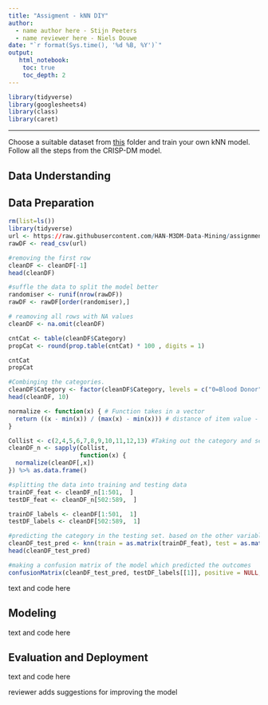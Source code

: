 ---
title: "Assigment - kNN DIY"
author:
  - name author here - Stijn Peeters
  - name reviewer here - Niels Douwe
date: "`r format(Sys.time(), '%d %B, %Y')`"
output:
   html_notebook:
    toc: true
    toc_depth: 2
---


```{r}
library(tidyverse)
library(googlesheets4)
library(class)
library(caret)
```

---

Choose a suitable dataset from [this](https://github.com/HAN-M3DM-Data-Mining/assignments/tree/master/datasets) folder and train  your own kNN model. Follow all the steps from the CRISP-DM model.




## Data Understanding
## Data Preparation
```{r}
rm(list=ls())
library(tidyverse)
url <- https://raw.githubusercontent.com/HAN-M3DM-Data-Mining/assignments/master/datasets/KNN-hcvdat0.csv
rawDF <- read_csv(url)


```

```{r}
#removing the first row
cleanDF <- cleanDF[-1]
head(cleanDF)

#suffle the data to split the model better
randomiser <- runif(nrow(rawDF))
rawDF <- rawDF[order(randomiser),]

# reamoving all rows with NA values
cleanDF <- na.omit(cleanDF)
```
```{r}
cntCat <- table(cleanDF$Category)
propCat <- round(prop.table(cntCat) * 100 , digits = 1)

cntCat
propCat
```

```{r}
#Combinging the categories.
cleanDF$Category <- factor(cleanDF$Category, levels = c("0=Blood Donor", "0=suspect Blood Donor","1=Hepatitis","2=Fibrosis","3=Cirrhosis"), labels = c("Blood Donor", "Blood Donor","Hepatitis","Hepatitis","Hepatitis")) 
head(cleanDF, 10)
```
```{r}
normalize <- function(x) { # Function takes in a vector
  return ((x - min(x)) / (max(x) - min(x))) # distance of item value - minimum vector value divided by the range of all vector values
}
```

```{r}

Collist <- c(2,4,5,6,7,8,9,10,11,12,13) #Taking out the category and sex rows
cleanDF_n <- sapply(Collist,
                    function(x) {
  normalize(cleanDF[,x])
}) %>% as.data.frame()
```

```{r}
#splitting the data into training and testing data
trainDF_feat <- cleanDF_n[1:501,  ] 
testDF_feat <- cleanDF_n[502:589,  ]
```


```{r}
trainDF_labels <- cleanDF[1:501,  1]
testDF_labels <- cleanDF[502:589,  1]
```

```{r}
#predicting the category in the testing set. based on the other variables and trained by the training set
cleanDF_test_pred <- knn(train = as.matrix(trainDF_feat), test = as.matrix(testDF_feat), cl = as.matrix(trainDF_labels), k = 24)
head(cleanDF_test_pred)
```

```{r}
#making a confusion matrix of the model which predicted the outcomes
confusionMatrix(cleanDF_test_pred, testDF_labels[[1]], positive = NULL, dnn = c("Prediction", "True"))
```



text and code here

## Modeling
text and code here

## Evaluation and Deployment
text and code here

reviewer adds suggestions for improving the model